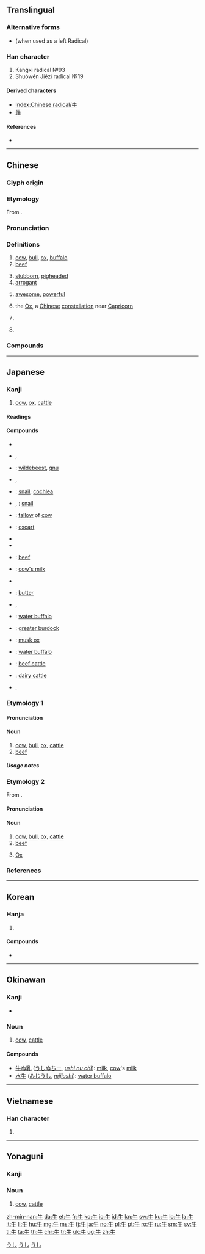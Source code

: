{{also|午}}
==Translingual==
{{stroke order|type=animate}}

===Alternative forms===
* {{l|mul|牜}} (when used as a left Radical)

===Han character===
{{Han char|rn=93|rad=牛|as=00|sn=4|four=25000|canj=HQ}}
# Kangxi radical №93
# Shuōwén Jiězì radical №19

====Derived characters====
* [[Index:Chinese radical/牛]]
* [[件]]

====References====
* {{Han ref|kx=0697.010|dkj=19922|dj=1108.160|hdz=31800.010|uh=725B|ud=29275|bh=A4FB|bd=42235}}

----

==Chinese==
{{zh-forms}}

===Glyph origin===
{{Han etyl}}
{{liushu|p}}

===Etymology===
From {{inh|zh|sit-pro|*ŋwa}}.

===Pronunciation===
{{zh-pron
|m=niú
|c=ngau4
|h=pfs=ngiù
|md=ngù/ngiù
|md_note=ngù - colloquial; ngiù - literary
|mn=gû/xm,qz,tp,kh:giû/zz:ngiû
|mn_note=gû - vernacular; giû, ngiû - literary
|w=3nyieu
|mc=y
|oc=y
|ma=y
|cat=n,a,pn
}}

===Definitions===
{{zh-hanzi}}

# [[cow]], [[bull]], [[ox]], [[buffalo]] {{gloss|general name for bovine animals}}
# [[beef]]
#: {{zh-also|牛肉}}
#: {{zh-x|乾炒牛河|'''beef''' chow fun}}
# [[stubborn]], [[pigheaded]]
# [[arrogant]]
# {{lb|zh|slang}} [[awesome]], [[powerful]]
#: {{zh-x|牛屄|[vulgar] awesome}}
#: {{zh-x|牛人|an awesome person}}
# {{lb|zh|astronomy}} the [[Ox]], a [[Chinese]] [[constellation]] near [[Capricorn]]
#: {{zh-also|玄武|二十八宿}}
# {{lb|zh|physics}} {{zh-abbrev|牛頓|newton}}
# {{surname|lang=zh}}

===Compounds===
{{zh-der|牛掰|牛蒡|牛逼|牛屄|牛B|牛鼻|牛比|牛鼻子|牛脖子|牛鞭|牛X|牛叉|牛車|牛刀小試|牛鼎烹雞|牛痘|牛痘苗|牛犢|牛頓|牛耳|牛房|牛革|牛倌|牛鬼蛇神|牛黄|牛角|牛角尖|牛角麵包|牛勁|牛圈|牛郎|牛郎星|牛郎織女|牛馬|牛毛|牛毛雨|牛虻|牛奶|牛腩|牛年|牛年馬月|牛排|牛棚|牛皮|牛脾氣|牛氣|牛皮癬|牛皮紙|牛肉|牛舌|牛舍|牛市|牛溲馬勃|牛頭不對馬嘴|牛頭馬面|牛蛙|牛性|牛宿|牛鞅|牛飲|牛仔|牛崽|牛仔褲|牛崽褲|牛仔舞|吹牛|公牛|黄牛|犛牛|母牛|水牛|蝸牛|wōniú|小牛|犀牛|九牛一毛}}

{{zh-cat|SI units|Mammals|Beginning}}

----

==Japanese==

===Kanji===
{{ja-kanji|grade=2|rs=牛00}}

# [[cow]], [[ox]], [[cattle]]

====Readings====
{{ja-readings
|goon=[[ぐ]] (gu) {{qualifier|non-[[w:Jōyō kanji|Jōyō]] reading}}
|kanon=[[ぎゅう]] (gyū) < [[ぎう]] (giu)
|kanyoon=[[ご]] (go) {{qualifier|non-[[w:Jōyō kanji|Jōyō]] reading}}
|kun=[[うし]] (ushi)}}

====Compounds====
{{der-top|Compounds}}
* {{ja-r|牛馬|うしうま}}
* {{ja-r|牛鬼|うしおに}}, {{ja-r|牛鬼|ぎゅうき}}
* {{ja-r|牛氈鹿|うしかもしか}}: [[wildebeest]], [[gnu]]
* {{ja-r|雄牛|お.うし}}, {{ja-r|牡牛|お.うし}}
* {{ja-r|蝸牛|かぎゅう}}: [[snail]]; [[cochlea]]
* {{ja-r|蝸牛|かたつむり}}, {{ja-r|蝸牛|でんでんむし}}: [[snail]]
* {{ja-r|牛脂|ぎゅうし}}: [[tallow]] of [[cow]]
* {{ja-r|牛車|ぎゅうしゃ}}: [[oxcart]]
* {{ja-r|牛舎|ぎゅうしゃ}}
* {{ja-r|牛耳る|ぎゅうじる}}
* {{ja-r|牛肉|ぎゅうにく}}: [[beef]]
{{der-mid}}
* {{ja-r|牛乳|ぎゅうにゅう}}: [[cow's milk]]
* {{ja-r|牛馬|ぎゅうば}}
* {{ja-r|牛酪|ぎゅうらく}}: [[butter]]
* {{ja-r|子牛|こ.うし}}, {{ja-r|仔牛|こ.うし}}
* {{ja-r|呉牛|ごぎゅう}}: [[water buffalo]]
* {{ja-r|牛蒡|ごぼう}}: [[greater burdock]]
* {{ja-r|麝香牛|じゃこう.うし}}: [[musk ox]]
* {{ja-r|水牛|すいぎゅう}}: [[water buffalo]]
* {{ja-r|肉牛|にくぎゅう}}: [[beef cattle]]
* {{ja-r|乳牛|にゅうぎゅう}}: [[dairy cattle]]
* {{ja-r|雌牛|めうし}}, {{ja-r|牝牛|めうし}}
{{der-bottom}}

{{wikipedia|lang=ja}}

===Etymology 1===
{{ja-kanjitab|うし|yomi=k}}

====Pronunciation====
{{ja-pron|yomi=k|うし|acc=0|acc_ref=DJR,NHK}}

====Noun====
{{ja-noun|うし|ウシ}}

# [[cow]], [[bull]], [[ox]], [[cattle]]
# [[beef]]

=====Usage notes=====
{{U:ja:biology|ウシ}}

===Etymology 2===
{{ja-kanjitab|ぎゅう|yomi=o}}
From {{etyl|ltc|ja|sort=きゅう'}} {{m|zh|牛|tr=ngjuw||cow}}.

====Pronunciation====
{{ja-pron|yomi=kanon|ぎゅう|acc=1|acc_ref=DJR,NHK}}

====Noun====
{{ja-noun|ぎゅう|hhira=ぎう}}

# [[cow]], [[bull]], [[ox]], [[cattle]]
# [[beef]]
# {{lb|ja|astronomy|sort=きゅう'}} [[Ox]]

===References===
<references/>

[[Category:Japanese basic words|うし]]
[[Category:ja:Cattle|うし]]
[[Category:ja:Mammals|うし]]

----

==Korean==

===Hanja===
{{ko-hanja|hangeul=우|eumhun=소|mr=u|y=wu}}

# {{defn|lang=ko|sort=牛00}}

====Compounds====
* {{ko-l|와우|[[snail]]|蝸牛}}

----

==Okinawan==
{{attention|ryu}}

===Kanji===
{{head|ryu|kanji}}

* {{ja-readings|kun=[[うし]] (ushi)}}

===Noun===
{{head|ryu|noun|hiragana|うし|romaji|ushi}}

# [[cow]], [[cattle]]

====Compounds====
{{top2}}
* [[牛ぬ乳]] ([[うしぬちー]], ''[[ushi nu chī]]''): [[milk]], [[cow]]'s [[milk]]
* [[水牛]] ([[みじうし]], ''[[mijiushi]]''): [[water buffalo]]
{{bottom}}

----

==Vietnamese==

===Han character===
{{vi-hantu|[[ngưu]], [[ngọ]], [[ngỏ]], [[ngõ]], [[ngâu]]|rs=牛00}}

# {{defn|lang=vi|sort=牛00}}

----

==Yonaguni==
{{attention|yoi}}

===Kanji===
{{head|yoi|kanji|hiragana|うち|romaji|uchi}}

===Noun===
{{head|yoi|noun|hiragana|うち|romaji|uchi}}

# [[cow]], [[cattle]]

[[Category:CJKV radicals| ]]

[[zh-min-nan:牛]]
[[da:牛]]
[[et:牛]]
[[fr:牛]]
[[ko:牛]]
[[io:牛]]
[[id:牛]]
[[kn:牛]]
[[sw:牛]]
[[ku:牛]]
[[lo:牛]]
[[la:牛]]
[[lt:牛]]
[[li:牛]]
[[hu:牛]]
[[mg:牛]]
[[ms:牛]]
[[fj:牛]]
[[ja:牛]]
[[no:牛]]
[[pl:牛]]
[[pt:牛]]
[[ro:牛]]
[[ru:牛]]
[[sm:牛]]
[[sv:牛]]
[[tl:牛]]
[[ta:牛]]
[[th:牛]]
[[chr:牛]]
[[tr:牛]]
[[uk:牛]]
[[ug:牛]]
[[zh:牛]]